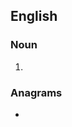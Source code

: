==English==

===Noun===
{{head|en|noun plural form}}

# {{plural of|shortboard|lang=en}}

===Anagrams===
* {{anagrams|en|a=abdhoorrsst|board shorts|boardshorts}}